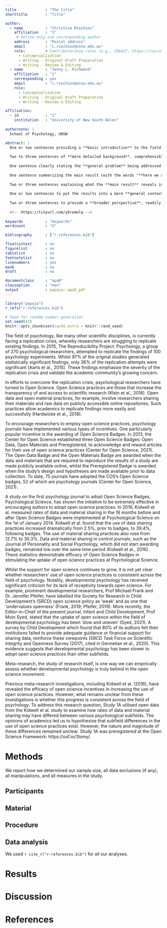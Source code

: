 ```yaml
---
title             : "The title"
shorttitle        : "Title"

author: 
  - name          : "Christina Riochios"
    affiliation   : "1"
     # Define only one corresponding author
    address       : "Postal address"
    email         : "c.riochios@unsw.edu.au"
    role:         # Contributorship roles (e.g., CRediT, https://casrai.org/credit/)
      - Conceptualization
      - Writing - Original Draft Preparation
      - Writing - Review & Editing
  - name          : "Jenny L. Richmond"
    affiliation   : "1"
    corresponding : yes 
    email         : "c.riochios@unsw.edu.au"
    role:
      - Conceptualization
      - Writing - Original Draft Preparation
      - Writing - Review & Editing

affiliation:
  - id            : "1"
    institution   : "University of New South Wales"
 
authornote: |
  School of Psychology, UNSW  

abstract: |
  One or two sentences providing a **basic introduction** to the field,  comprehensible to a scientist in any discipline.
  
  Two to three sentences of **more detailed background**, comprehensible  to scientists in related disciplines.
  
  One sentence clearly stating the **general problem** being addressed by  this particular study.
  
  One sentence summarizing the main result (with the words "**here we show**" or their equivalent).
  
  Two or three sentences explaining what the **main result** reveals in direct comparison to what was thought to be the case previously, or how the  main result adds to previous knowledge.
  
  One or two sentences to put the results into a more **general context**.
  
  Two or three sentences to provide a **broader perspective**, readily comprehensible to a scientist in any discipline.
  
  <!-- https://tinyurl.com/ybremelq -->
  
keywords          : "keywords"
wordcount         : "X"

bibliography      : ["r-references.bib"]

floatsintext      : no
figurelist        : no
tablelist         : no
footnotelist      : no
linenumbers       : yes
mask              : no
draft             : no

documentclass     : "apa6"
classoption       : "man"
output            : papaja::apa6_pdf
---
```


```r
library("papaja")
r_refs("r-references.bib")
```

```r
# Seed for random number generation
set.seed(42)
knitr::opts_chunk$set(cache.extra = knitr::rand_seed)
```


The field of psychology, like many other scientific disciplines, is currently facing a replication crisis, whereby researchers are struggling to replicate existing findings. In 2015, The Reproducibility Project: Psychology, a group of 270 psychological researchers, attempted to replicate the findings of 100 psychology experiments. Whilst 97% of the original studies generated statistically significant findings, only 36% of the replication attempts were significant (Aarts et al., 2015). These findings emphasise the severity of the replication crisis and validate the academic community’s growing concern.  

In efforts to overcome the replication crisis, psychological researchers have turned to Open Science. Open Science practices are those that increase the transparency of and access to scientific research (Klein et al., 2018). Open data and open material practices, for example, involve researchers sharing their materials and raw data on publicly accessible online repositories. Such practices allow academics to replicate findings more easily and successfully (Hardwicke et al., 2018).  

To encourage researchers to employ open science practices, psychology journals have implemented various types of incentives. One particularly popular incentive is the awarding of Open Science Badges. In 2013, the Center for Open Science established three Open Science Badges: Open Data, Open Materials and Preregistered, to acknowledge and reward articles for their use of open science practices (Center for Open Science, 2021). The Open Data Badge and the Open Materials Badge are awarded when the data and materials that are required to reproduce the results of a study are made publicly available online, whilst the Preregistered Badge is awarded when the study’s design and hypotheses are made available prior to data collection. To date, 75 journals have adopted the COS’s Open Science badges, 52 of which are psychology journals (Center for Open Science, 2021).  

A study on the first psychology journal to adopt Open Science Badges, Psychological Science, has shown the initiative to be extremely effective in encouraging authors to adopt open science practices. In 2016, Kidwell et al. measured rates of data and material sharing in the 18 months before and after Open Science Badges were implemented at Psychological Science on the 1st of January 2014. Kidwell et al. found that the use of data sharing practices increased dramatically from 2.5%, prior to badges, to 39.4%, following badges. The use of material sharing practices also rose from 12.7% to 30.3%. Data and material sharing in control journals, such as the Journal of Personality and Social Psychology, which did not start awarding badges, remained low over the same time period (Kidwell et al., 2016).  These statistics demonstrate efficacy of Open Science Badges in stimulating the uptake of open science practices at Psychological Science.  

Whilst the support for open science continues to grow, it is not yet clear whether researchers’ use of open science practices is consistent across the field of psychology. Notably, developmental psychology has received significant criticism for its lack of receptivity towards open science. For example, prominent developmental researchers, Prof Michael Frank and Dr. Jennifer Pfeifer, have labelled the Society for Research in Child Development’s (SRCD) open science policy as ‘weak’ and as one that ‘undervalues openness’ (Frank, 2019; Pfeifer, 2019). More recently, the Editor-in-Chief of the present journal, Infant and Child Development, Prof Moin Syed, stated that the uptake of open science within the field of developmental psychology has been ‘slow and uneven’ (Syed, 2021). A survey by Child Development which found that 80% of its authors felt their institutions failed to provide adequate guidance or financial support for sharing data, reinforce these viewpoints (SRCD Task Force on Scientific Integrity and Openness Survey (2017), cited in Gennetian et al., 2020). This evidence suggests that developmental psychology has been slower to adopt open science practices than other subfields. 

Meta-research, the study of research itself, is one way we can empirically assess whether developmental psychology is truly behind in the open science movement. 

Previous meta-research investigations, including Kidwell et al. (2016), have revealed the efficacy of open science incentives in increasing the use of open science practices. However, what remains unclear from these investigations is whether this progress is consistent across the field of psychology. To address this research question, Study 1A utilised open data from the Kidwell et al. study to examine how rates of data and material sharing may have differed between various psychological subfields. The opinions of academics led us to hypothesise that subfield differences in the use of open science practices exist. However, the nature and magnitude of these differences remained unclear. Study 1A was preregistered at the Open Science Framework: https://osf.io/3tsmy/.  


# Methods
We report how we determined our sample size, all data exclusions (if any), all manipulations, and all measures in the study. <!-- 21-word solution (Simmons, Nelson & Simonsohn, 2012; retrieved from http://ssrn.com/abstract=2160588) -->

## Participants

## Material

## Procedure

## Data analysis
We used `r cite_r("r-references.bib")` for all our analyses.


# Results

# Discussion


\newpage

# References

\begingroup
\setlength{\parindent}{-0.5in}
\setlength{\leftskip}{0.5in}

<div id="refs" custom-style="Bibliography"></div>
\endgroup
